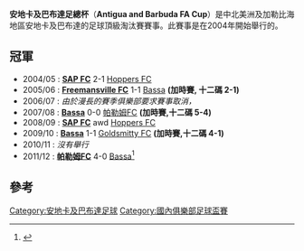 '''安地卡及巴布達足總杯'''（'''Antigua and Barbuda FA Cup'''）是中北美洲及加勒比海地區安地卡及巴布達的足球頂級淘汰賽賽事。此賽事是在2004年開始舉行的。

== 冠軍 ==
*2004/05 : '''[[SAP_F.C.|SAP FC]]''' 2-1 [[Hoppers_FC|Hoppers FC]] 
*2005/06 : '''[[Freemansville_FC|Freemansville FC]]''' 1-1 [[Bassa_Sports_Club|Bassa]] '''(加時賽, 十二碼 2-1)'''
*2006/07 : ''由於漫長的賽季俱樂部要求賽事取消，''
*2007/08 : '''[[Bassa_Sports_Club|Bassa]]''' 0-0 [[帕勒姆FC|帕勒姆FC]] '''(加時賽,十二碼 5-4)'''
*2008/09 : '''[[SAP_F.C.|SAP FC]]''' awd [[Hoppers_FC|Hoppers FC]] 
*2009/10 : '''[[Bassa_Sports_Club|Bassa]]''' 1-1 [[Goldsmitty_FC|Goldsmitty FC]] '''(加時賽,十二碼 4-1)'''
*2010/11 : ''沒有舉行''
*2011/12 : '''[[帕勒姆FC|帕勒姆FC]]''' 4-0 [[Bassa_Sports_Club|Bassa]]<ref>{{Cite web |url=http://www.rsssf.com/tablesa/antig2012.html#fac |title=RSSSF.com |access-date=2015-04-18 |archive-date=2020-09-24 |archive-url=https://web.archive.org/web/20200924113350/http://www.rsssf.com/tablesa/antig2012.html#fac |dead-url=no }}</ref>

==參考==
{{reflist}}


[[Category:安地卡及巴布達足球|Category:安地卡及巴布達足球]]
[[Category:國內俱樂部足球盃賽|Category:國內俱樂部足球盃賽]]